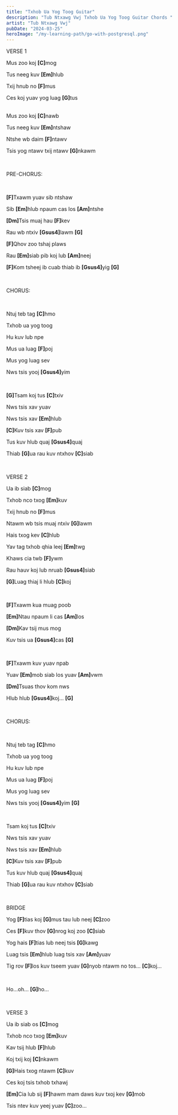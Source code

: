 ```yaml
---
title: "Txhob Ua Yog Toog Guitar"
description: "Tub Ntxawg Vwj Txhob Ua Yog Toog Guitar Chords "
artist: "Tub Ntxawg Vwj"
pubDate: "2024-03-25"
heroImage: "/my-learning-path/go-with-postgresql.png"
---
```


VERSE 1

Mus zoo koj <b>[C]</b>mog

Tus neeg kuv <b>[Em]</b>hlub

Txij hnub no <b>[F]</b>mus

Ces koj yuav yog luag <b>[G]</b>tus

<br />
Mus zoo koj <b>[C]</b>nawb

Tus neeg kuv <b>[Em]</b>ntshaw

Ntshe wb daim <b>[F]</b>ntawv

Tsis yog ntawv txij ntawv <b>[G]</b>nkawm

<br />

PRE-CHORUS:

<br />

<b>[F]</b>Txawm yuav sib ntshaw

Sib <b>[Em]</b>hlub npaum cas los <b>[Am]</b>ntshe

<b>[Dm]</b>Tsis muaj hau <b>[F]</b>kev

Rau wb ntxiv <b>[Gsus4]</b>lawm <b>[G]</b>

<b>[F]</b>Qhov zoo tshaj plaws

Rau <b>[Em]</b>siab pib koj lub <b>[Am]</b>neej

<b>[F]</b>Kom tsheej ib cuab thiab ib <b>[Gsus4]</b>yig <b>[G]</b>

<br />

CHORUS:

<br />

Ntuj teb tag <b>[C]</b>hmo

Txhob ua yog toog

Hu kuv lub npe

Mus ua luag <b>[F]</b>poj

Mus yog luag sev

Nws tsis yooj <b>[Gsus4]</b>yim

<br />

<b>[G]</b>Tsam koj tus <b>[C]</b>txiv

Nws tsis xav yuav

Nws tsis xav <b>[Em]</b>hlub

<b>[C]</b>Kuv tsis xav <b>[F]</b>pub

Tus kuv hlub quaj <b>[Gsus4]</b>quaj

Thiab <b>[G]</b>ua rau kuv ntxhov <b>[C]</b>siab

<br />

VERSE 2

Ua ib siab <b>[C]</b>mog

Txhob nco txog <b>[Em]</b>kuv

Txij hnub no <b>[F]</b>mus

Ntawm wb tsis muaj ntxiv <b>[G]</b>lawm

Hais txog kev <b>[C]</b>hlub

Yav tag txhob qhia leej <b>[Em]</b>twg

Khaws cia twb <b>[F]</b>ywm

Rau hauv koj lub nruab <b>[Gsus4]</b>siab

<b>[G]</b>Luag thiaj li hlub <b>[C]</b>koj

<br />

<b>[F]</b>Txawm kua muag poob

<b>[Em]</b>Ntau npaum li cas <b>[Am]</b>los

<b>[Dm]</b>Kav tsij mus mog

Kuv tsis ua <b>[Gsus4]</b>cas <b>[G]</b>

<br />

<b>[F]</b>Txawm kuv yuav npab

Yuav <b>[Em]</b>mob siab los yuav <b>[Am]</b>vwm

<b>[Dm]</b>Tsuas thov kom nws

Hlub hlub <b>[Gsus4]</b>koj... <b>[G]</b>

<br />

CHORUS:

<br />

Ntuj teb tag <b>[C]</b>hmo

Txhob ua yog toog

Hu kuv lub npe

Mus ua luag <b>[F]</b>poj

Mus yog luag sev

Nws tsis yooj <b>[Gsus4]</b>yim <b>[G]</b>

<br />

Tsam koj tus <b>[C]</b>txiv

Nws tsis xav yuav

Nws tsis xav <b>[Em]</b>hlub

<b>[C]</b>Kuv tsis xav <b>[F]</b>pub

Tus kuv hlub quaj <b>[Gsus4]</b>quaj

Thiab <b>[G]</b>ua rau kuv ntxhov <b>[C]</b>siab

<br />

BRIDGE

Yog <b>[F]</b>tias koj <b>[G]</b>mus tau lub neej <b>[C]</b>zoo

Ces <b>[F]</b>kuv thov <b>[G]</b>nrog koj zoo <b>[C]</b>siab

Yog hais <b>[F]</b>tias lub neej tsis <b>[G]</b>kawg

Luag tsis <b>[Em]</b>hlub luag tsis xav <b>[Am]</b>yuav

Tig rov <b>[F]</b>los kuv tseem yuav <b>[G]</b>nyob ntawm no tos... <b>[C]</b>koj...

<br />

Ho...oh... <b>[G]</b>ho...

<br />

VERSE 3

Ua ib siab os <b>[C]</b>mog

Txhob nco txog <b>[Em]</b>kuv

Kav tsij hlub <b>[F]</b>hlub

Koj txij koj <b>[C]</b>nkawm

<b>[G]</b>Hais txog ntawm <b>[C]</b>kuv

Ces koj tsis txhob txhawj

<b>[Em]</b>Cia lub sij <b>[F]</b>hawm mam daws kuv txoj kev <b>[G]</b>mob

Tsis ntev kuv yeej yuav <b>[C]</b>zoo...
